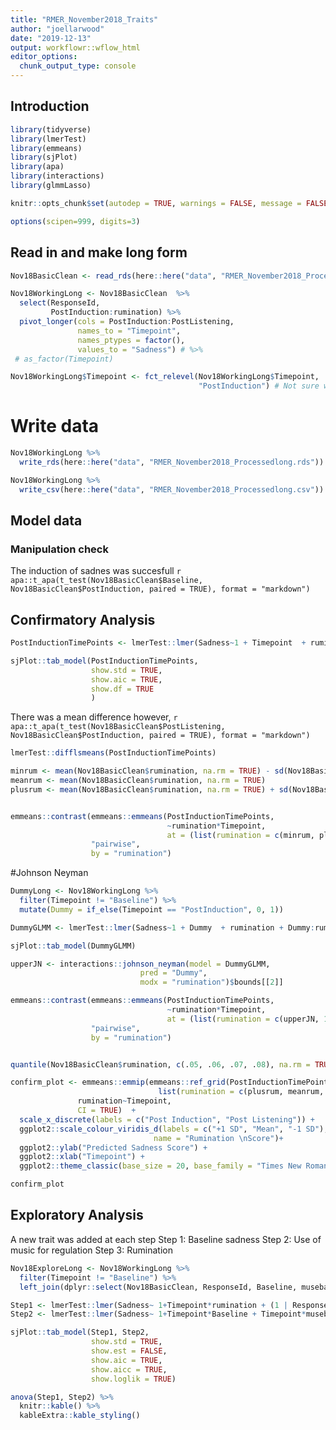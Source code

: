 ```yaml
---
title: "RMER_November2018_Traits"
author: "joellarwood"
date: "2019-12-13"
output: workflowr::wflow_html
editor_options:
  chunk_output_type: console
---
```


## Introduction

```r
library(tidyverse)
library(lmerTest)
library(emmeans)
library(sjPlot)
library(apa)
library(interactions)
library(glmmLasso)

knitr::opts_chunk$set(autodep = TRUE, warnings = FALSE, message = FALSE)

options(scipen=999, digits=3)
```

## Read in and make long form 
```r
Nov18BasicClean <- read_rds(here::here("data", "RMER_November2018_ProcessedWide.rds"))

Nov18WorkingLong <- Nov18BasicClean  %>% 
  select(ResponseId, 
         PostInduction:rumination) %>% 
  pivot_longer(cols = PostInduction:PostListening, 
               names_to = "Timepoint", 
               names_ptypes = factor(), 
               values_to = "Sadness") # %>% 
 # as_factor(Timepoint)

Nov18WorkingLong$Timepoint <- fct_relevel(Nov18WorkingLong$Timepoint, 
                                          "PostInduction") # Not sure why factor conversion is not woring in pipe


```

# Write data
```r
Nov18WorkingLong %>% 
  write_rds(here::here("data", "RMER_November2018_Processedlong.rds"))

Nov18WorkingLong %>% 
  write_csv(here::here("data", "RMER_November2018_Processedlong.csv"))
```


## Model data 
### Manipulation check 

The induction of sadnes was succesfull `r apa::t_apa(t_test(Nov18BasicClean$Baseline, Nov18BasicClean$PostInduction, paired = TRUE), format = "markdown")`

## Confirmatory Analysis
```r

PostInductionTimePoints <- lmerTest::lmer(Sadness~1 + Timepoint  + rumination + Timepoint:rumination + (1|ResponseId), data = filter(Nov18WorkingLong, Timepoint != "Baseline"))

sjPlot::tab_model(PostInductionTimePoints, 
                  show.std = TRUE, 
                  show.aic = TRUE,
                  show.df = TRUE
                  )
```

There was a mean difference however, `r apa::t_apa(t_test(Nov18BasicClean$PostListening, Nov18BasicClean$PostInduction, paired = TRUE), format = "markdown")`

```r
lmerTest::difflsmeans(PostInductionTimePoints)

minrum <- mean(Nov18BasicClean$rumination, na.rm = TRUE) - sd(Nov18BasicClean$rumination, na.rm = TRUE)
meanrum <- mean(Nov18BasicClean$rumination, na.rm = TRUE)
plusrum <- mean(Nov18BasicClean$rumination, na.rm = TRUE) + sd(Nov18BasicClean$rumination, na.rm = TRUE)


emmeans::contrast(emmeans::emmeans(PostInductionTimePoints, 
                                   ~rumination*Timepoint, 
                                   at = (list(rumination = c(minrum, plusrum, meanrum), Timepoint = c("PostInduction", "PostListening")))), 
                  "pairwise", 
                  by = "rumination")
```


#Johnson Neyman 
```r
DummyLong <- Nov18WorkingLong %>% 
  filter(Timepoint != "Baseline") %>% 
  mutate(Dummy = if_else(Timepoint == "PostInduction", 0, 1))

DummyGLMM <- lmerTest::lmer(Sadness~1 + Dummy  + rumination + Dummy:rumination + (1|ResponseId), data = DummyLong)

sjPlot::tab_model(DummyGLMM)

upperJN <- interactions::johnson_neyman(model = DummyGLMM, 
                             pred = "Dummy", 
                             modx = "rumination")$bounds[[2]]

emmeans::contrast(emmeans::emmeans(PostInductionTimePoints, 
                                   ~rumination*Timepoint, 
                                   at = (list(rumination = c(upperJN, 1), Timepoint = c("PostInduction", "PostListening")))), 
                  "pairwise", 
                  by = "rumination")


quantile(Nov18BasicClean$rumination, c(.05, .06, .07, .08), na.rm = TRUE)

```

```r
confirm_plot <- emmeans::emmip(emmeans::ref_grid(PostInductionTimePoints, 
                                 list(rumination = c(plusrum, meanrum, minrum), Timepoint = c("PostInduction", "PostListening"))), 
               rumination~Timepoint, 
               CI = TRUE)  +
  scale_x_discrete(labels = c("Post Induction", "Post Listening")) + 
  ggplot2::scale_colour_viridis_d(labels = c("+1 SD", "Mean", "-1 SD"),
                                name = "Rumination \nScore")+
  ggplot2::ylab("Predicted Sadness Score") + 
  ggplot2::xlab("Timepoint") +
  ggplot2::theme_classic(base_size = 20, base_family = "Times New Roman") 

confirm_plot
```


## Exploratory Analysis

A new trait was added at each step
Step 1: Baseline sadness
Step 2: Use of music for regulation
Step 3: Rumination

```r
Nov18ExploreLong <- Nov18WorkingLong %>% 
  filter(Timepoint != "Baseline") %>% 
  left_join(dplyr::select(Nov18BasicClean, ResponseId, Baseline, musebaq, age, gender, hours.listen), by = "ResponseId") 

Step1 <- lmerTest::lmer(Sadness~ 1+Timepoint*rumination + (1 | ResponseId), data = Nov18ExploreLong)
Step2 <- lmerTest::lmer(Sadness~ 1+Timepoint*Baseline + Timepoint*musebaq +Timepoint*rumination + (1 | ResponseId), data = Nov18ExploreLong)

sjPlot::tab_model(Step1, Step2, 
                  show.std = TRUE, 
                  show.est = FALSE, 
                  show.aic = TRUE, 
                  show.aicc = TRUE, 
                  show.loglik = TRUE)

anova(Step1, Step2) %>% 
  knitr::kable() %>% 
  kableExtra::kable_styling()
```
